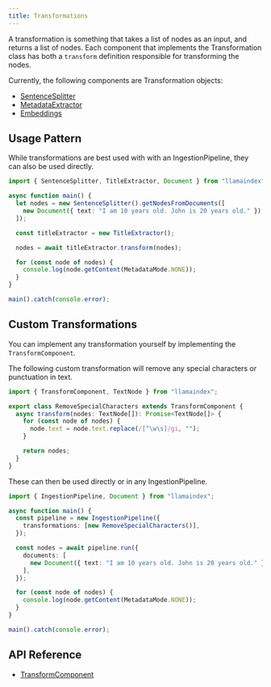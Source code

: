 ```yaml
---
title: Transformations
---
```


A transformation is something that takes a list of nodes as an input, and returns a list of nodes. Each component that implements the Transformation class has both a `transform` definition responsible for transforming the nodes.

Currently, the following components are Transformation objects:

- [SentenceSplitter](/typescript/framework/modules/data/ingestion_pipeline/transformations/node-parser)
- [MetadataExtractor](/typescript/framework/modules/data/ingestion_pipeline/transformations/metadata_extraction)
- [Embeddings](/typescript/framework/modules/models/embeddings)

## Usage Pattern

While transformations are best used with with an IngestionPipeline, they can also be used directly.

```ts
import { SentenceSplitter, TitleExtractor, Document } from "llamaindex";

async function main() {
  let nodes = new SentenceSplitter().getNodesFromDocuments([
    new Document({ text: "I am 10 years old. John is 20 years old." }),
  ]);

  const titleExtractor = new TitleExtractor();

  nodes = await titleExtractor.transform(nodes);

  for (const node of nodes) {
    console.log(node.getContent(MetadataMode.NONE));
  }
}

main().catch(console.error);
```

## Custom Transformations

You can implement any transformation yourself by implementing the `TransformComponent`.

The following custom transformation will remove any special characters or punctuation in text.

```ts
import { TransformComponent, TextNode } from "llamaindex";

export class RemoveSpecialCharacters extends TransformComponent {
  async transform(nodes: TextNode[]): Promise<TextNode[]> {
    for (const node of nodes) {
      node.text = node.text.replace(/[^\w\s]/gi, "");
    }

    return nodes;
  }
}
```

These can then be used directly or in any IngestionPipeline.

```ts
import { IngestionPipeline, Document } from "llamaindex";

async function main() {
  const pipeline = new IngestionPipeline({
    transformations: [new RemoveSpecialCharacters()],
  });

  const nodes = await pipeline.run({
    documents: [
      new Document({ text: "I am 10 years old. John is 20 years old." }),
    ],
  });

  for (const node of nodes) {
    console.log(node.getContent(MetadataMode.NONE));
  }
}

main().catch(console.error);
```

## API Reference

- [TransformComponent](/docs/api/classes/TransformComponent)

